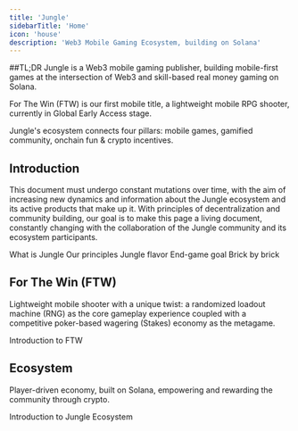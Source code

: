 ```yaml
---
title: 'Jungle'
sidebarTitle: 'Home'
icon: 'house'
description: 'Web3 Mobile Gaming Ecosystem, building on Solana'
---
```


##TL;DR
Jungle is a Web3 mobile gaming publisher, building mobile-first games at the intersection of Web3 and skill-based real money gaming on Solana.

For The Win (FTW) is our first mobile title, a lightweight mobile RPG shooter, currently in Global Early Access stage.

Jungle's ecosystem connects four pillars: mobile games, gamified community, onchain fun & crypto incentives.

## Introduction
This document must undergo constant mutations over time, with the aim of increasing new dynamics and information about the Jungle ecosystem and its active products that make up it. With principles of decentralization and community building, our goal is to make this page a living document, constantly changing with the collaboration of the Jungle community and its ecosystem participants.

<CardGroup cols={4}>
    <Card title="TL;DR" icon="house" href="introduction/tldr">
    What is Jungle
  </Card>
    <Card title="Who We Are" icon="shirt" href="introduction/who">
    Our principles
  </Card>
    <Card title="Vision" icon="lightbulb" href="introduction/vision">
    Jungle flavor
  </Card>
    <Card title="Mission" icon="eye" href="introduction/mission">
    End-game goal
  </Card>
    </Card>
</CardGroup>

 <Card title="Roadmap" icon="bullseye-arrow" href="introduction/roadmap">
    Brick by brick
  </Card>

## For The Win (FTW)
Lightweight mobile shooter with a unique twist: a randomized loadout machine (RNG) as the core gameplay experience coupled with a competitive poker-based wagering (Stakes) economy as the metagame.

  <Card title="Game Overview" icon="joystick" href="ftw/overview">
  Introduction to FTW
  </Card>
<CardGroup cols={2}>
    <Card title="Uniqueness" icon="crown" href="ftw/uniqueness">
  </Card>
    <Card title="RPG Progression" icon="spinner" href="ftw/progression">
  </Card>
    <Card title="Positive Sum" icon="circle-plus" href="ftw/positivesum">
  </Card>
    <Card title="Roadmap" icon="bullseye-arrow" href="ftw/state">
  </Card>
</CardGroup>

## Ecosystem
Player-driven economy, built on Solana, empowering and rewarding the community through crypto.

 <Card title="Ecosystem Overview" icon="atom" href="ecosystem/overview">
  Introduction to Jungle Ecosystem
  </Card>
<CardGroup cols={3}>
    <Card title="Genesis Collection" icon="album-collection" href="ecosystem/genesis">
  </Card>
    <Card title="Community" icon="church" href="ecosystem/community">
  </Card>
    <Card title="Playground" icon="ferris-wheel" href="ecosystem/playground">
  </Card>
</CardGroup>

